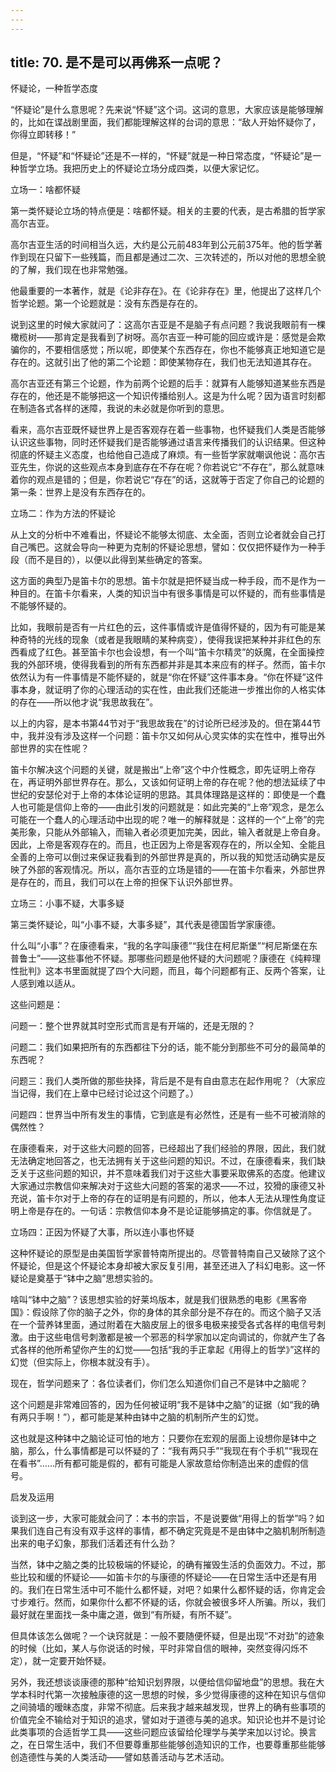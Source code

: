 ```yaml
---
---
---
```

title: 70. 是不是可以再佛系一点呢？
---





怀疑论，一种哲学态度


“怀疑论”是什么意思呢？先来说“怀疑”这个词。这词的意思，大家应该是能够理解的，比如在谍战剧里面，我们都能理解这样的台词的意思：“敌人开始怀疑你了，你得立即转移！”

但是，“怀疑”和“怀疑论”还是不一样的，“怀疑”就是一种日常态度，“怀疑论”是一种哲学立场。我把历史上的怀疑论立场分成四类，以便大家记忆。


立场一：啥都怀疑

第一类怀疑论立场的特点便是：啥都怀疑。相关的主要的代表，是古希腊的哲学家高尔吉亚。

高尔吉亚生活的时间相当久远，大约是公元前483年到公元前375年。他的哲学著作到现在只留下一些残篇，而且都是通过二次、三次转述的，所以对他的思想全貌的了解，我们现在也非常勉强。

他最重要的一本著作，就是《论非存在》。在《论非存在》里，他提出了这样几个哲学论题。第一个论题就是：没有东西是存在的。

说到这里的时候大家就问了：这高尔吉亚是不是脑子有点问题？我说我眼前有一棵橄榄树——那肯定是我看到了树呀。高尔吉亚一种可能的回应或许是：感觉是会欺骗你的，不要相信感觉；所以呢，即使某个东西存在，你也不能够真正地知道它是存在的。这就引出了他的第二个论题：即使某物存在，我们也无法知道其存在。

高尔吉亚还有第三个论题，作为前两个论题的后手：就算有人能够知道某些东西是存在的，他还是不能够把这一个知识传播给别人。这是为什么呢？因为语言时刻都在制造各式各样的迷障，我说的未必就是你听到的意思。

看来，高尔吉亚既怀疑世界上是否客观存在着一些事物，也怀疑我们人类是否能够认识这些事物，同时还怀疑我们是否能够通过语言来传播我们的认识结果。但这种彻底的怀疑主义态度，也给他自己造成了麻烦。有一些哲学家就嘲讽他说：高尔吉亚先生，你说的这些观点本身到底存在不存在呢？你若说它“不存在”，那么就意味着你的观点是错的；但是，你若说它“存在”的话，这就等于否定了你自己的论题的第一条：世界上是没有东西存在的。


立场二：作为方法的怀疑论

从上文的分析中不难看出，怀疑论不能够太彻底、太全面，否则立论者就会自己打自己嘴巴。这就会导向一种更为克制的怀疑论思想，譬如：仅仅把怀疑作为一种手段（而不是目的），以便以此得到某些确定的答案。

这方面的典型乃是笛卡尔的思想。笛卡尔就是把怀疑当成一种手段，而不是作为一种目的。在笛卡尔看来，人类的知识当中有很多事情是可以怀疑的，而有些事情是不能够怀疑的。

比如，我眼前是否有一片红色的云，这件事情或许是值得怀疑的，因为有可能是某种奇特的光线的现象（或者是我眼睛的某种病变），使得我误把某种并非红色的东西看成了红色。甚至笛卡尔也会设想，有一个叫“笛卡尔精灵”的妖魔，在全面操控我的外部环境，使得我看到的所有东西都并非是其本来应有的样子。然而，笛卡尔依然认为有一件事情是不能怀疑的，就是“你在怀疑”这件事本身。“你在怀疑”这件事本身，就证明了你的心理活动的实在性，由此我们还能进一步推出你的人格实体的存在——所以他才说“我思故我在”。

以上的内容，是本书第44节对于“我思故我在”的讨论所已经涉及的。但在第44节中，我并没有涉及这样一个问题：笛卡尔又如何从心灵实体的实在性中，推导出外部世界的实在性呢？

笛卡尔解决这个问题的关键，就是搬出“上帝”这个中介性概念，即先证明上帝存在，再证明外部世界存在。那么，又该如何证明上帝的存在呢？他的想法延续了中世纪的安瑟伦对于上帝的本体论证明的思路。其具体理路是这样的：即使是一个蠢人也可能是信仰上帝的——由此引发的问题就是：如此完美的“上帝”观念，是怎么可能在一个蠢人的心理活动中出现的呢？唯一的解释就是：这样的一个“上帝”的完美形象，只能从外部输入，而输入者必须更加完美，因此，输入者就是上帝自身。因此，上帝是客观存在的。而且，也正因为上帝是客观存在的，所以全知、全能且全善的上帝可以倒过来保证我看到的外部世界是真的，所以我的知觉活动确实是反映了外部的客观情况。所以，高尔吉亚的立场是错的——在笛卡尔看来，外部世界是存在的，而且，我们可以在上帝的担保下认识外部世界。


立场三：小事不疑，大事多疑

第三类怀疑论，叫“小事不疑，大事多疑”，其代表是德国哲学家康德。

什么叫“小事”？在康德看来，“我的名字叫康德”“我住在柯尼斯堡”“柯尼斯堡在东普鲁士”——这些事他不怀疑。那哪些问题是他怀疑的大问题呢？康德在《纯粹理性批判》这本书里面就提了四个大问题，而且，每个问题都有正、反两个答案，让人感到难以适从。

这些问题是：

问题一：整个世界就其时空形式而言是有开端的，还是无限的？

问题二：我们如果把所有的东西都往下分的话，能不能分到那些不可分的最简单的东西呢？

问题三：我们人类所做的那些抉择，背后是不是有自由意志在起作用呢？（大家应当记得，我们在上章中已经讨论过这个问题了。）

问题四：世界当中所有发生的事情，它到底是有必然性，还是有一些不可被消除的偶然性？

在康德看来，对于这些大问题的回答，已经超出了我们经验的界限，因此，我们就无法确定地回答之，也无法拥有关于这些问题的知识。不过，在康德看来，我们缺乏关于这些问题的知识，并不意味着我们对于这些大事要采取佛系的态度。他建议大家通过宗教信仰来解决对于这些大问题的答案的渴求——不过，狡猾的康德又补充说，笛卡尔对于上帝的存在的证明是有问题的，所以，他本人无法从理性角度证明上帝是存在的。一句话：宗教信仰本身不是论证能够搞定的事。你信就是了。


立场四：正因为怀疑了大事，所以连小事也怀疑

这种怀疑论的原型是由美国哲学家普特南所提出的。尽管普特南自己又破除了这个怀疑论，但是这个怀疑论本身却被大家反复引用，甚至还进入了科幻电影。这一怀疑论是奠基于“钵中之脑”思想实验的。

啥叫“钵中之脑”？该思想实验的好莱坞版本，就是我们很熟悉的电影《黑客帝国》：假设除了你的脑子之外，你的身体的其余部分是不存在的。而这个脑子又活在一个营养钵里面，通过附着在大脑皮层上的很多电极来接受各式各样的电信号刺激。由于这些电信号刺激都是被一个邪恶的科学家加以定向调试的，你就产生了各式各样的他所希望你产生的幻觉——包括“我的手正拿起《用得上的哲学》”这样的幻觉（但实际上，你根本就没有手）。

现在，哲学问题来了：各位读者们，你们怎么知道你们自己不是钵中之脑呢？

这个问题是非常难回答的，因为任何被证明“我不是钵中之脑”的证据（如“我的确有两只手啊！”），都可能是某种由钵中之脑的机制所产生的幻觉。

这也就是这种钵中之脑论证可怕的地方：只要你在宏观的层面上设想你是钵中之脑，那么，什么事情都是可以怀疑的了：“我有两只手”“我现在有个手机”“我现在在看书”……所有都可能是假的，都有可能是人家故意给你制造出来的虚假的信号。





启发及运用


谈到这一步，大家可能就会问了：本书的宗旨，不是说要做“用得上的哲学”吗？如果我们连自己有没有双手这样的事情，都不确定究竟是不是由钵中之脑机制所制造出来的电子幻象，那我们活着还有什么劲？

当然，钵中之脑之类的比较极端的怀疑论，的确有摧毁生活的负面效力。不过，那些比较和缓的怀疑论——如笛卡尔的与康德的怀疑论——在日常生活中还是有用的。我们在日常生活中可不能什么都怀疑，对吧？如果什么都怀疑的话，你肯定会寸步难行。然而，如果你什么都不怀疑的话，你就会被很多坏人所骗。所以，我们最好就在里面找一条中庸之道，做到“有所疑，有所不疑”。

但具体该怎么做呢？一个诀窍就是：一般不要随便怀疑，但是出现“不对劲”的迹象的时候（比如，某人与你说话的时候，平时非常自信的眼神，突然变得闪烁不定），就一定要开始怀疑。

另外，我还想谈谈康德的那种“给知识划界限，以便给信仰留地盘”的思想。我在大学本科时代第一次接触康德的这一思想的时候，多少觉得康德的这种在知识与信仰之间骑墙的暧昧态度，非常不彻底。后来我才越来越发现，世界上的确有些事项的价值完全不输给对于知识的追求，譬如对于道德与美的追求。知识论也并不是讨论此类事项的合适哲学工具——这些问题应该留给伦理学与美学来加以讨论。换言之，在日常生活中，我们不但要尊重那些能够创造知识的工作，也要尊重那些能够创造德性与美的人类活动——譬如慈善活动与艺术活动。